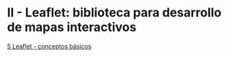 # II - Leaflet: biblioteca para desarrollo de mapas interactivos {.unnumbered}

[5 Leaflet - conceptos básicos](05-leaflet-conceptos-basicos.qmd)  